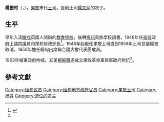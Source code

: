 {{Infobox royalty
| name = 楊振材
| image =Sao Edward Yang Kyein Sai.jpg
| caption =
| succession = [[果敢土司|果敢土司]]
| reign = 1949年－1959年
| successor = 
| issue = Yang Kya Ying, Yang Kya Min
| house =
| father = [[楊文炳|楊文炳]]
| mother =
| birth_date = 1918年
| birth_place =
| death_date = {{Death year and age|1971|1918}}
| death_place = 
| date of burial =
| place of burial =
| religion =
}}
'''楊振材'''（{{lang-en|Sao Edward Yang Kyein Tsai}}，{{bd|1918年||1971年|}}），[[果敢|果敢]]末代[[土司|土司]]，是前土司[[楊文炳_(果敢)|楊文炳]]的次子。

==生平==
早年入读[[臘戍|臘戍]]英國人開辦的[[教會學校|教會學校]]，後轉[[撣邦|撣邦]]貴族學校讀書。1948年任[[吳努|吳努]]政府上議院議員和撣邦財政部長<ref name="果敢志">{{cite book|author=魯成旺|title=《果敢志》|year=2012|publisher=天馬出版|location=香港}}</ref>。1946年起繼任果敢土司直到1959年土司世襲權被取消。1950年擔任緬甸出席聯合國大會代表團成員。{{R|Yang Li}}

1963年被軍政府拘捕，其弟[[杨振声_(政治人物)|楊振聲]]遂成立果敢革命軍與軍政府對抗<ref name="果敢志"/>。

==參考文獻==
{{Reflist|refs=
<ref name="Yang Li">{{cite book|author=Yang Li|title=《The House of Yang, guardians of an unknown frontier》|year=1997|isbn=064632859X}}</ref>
}}

{{start box}}
{{s-before|[[楊文炳|楊文炳]]}}
{{s-title|[[果敢|果敢]]世襲土司|1949年－1959年}}
{{s-after|無}}
{{end box}}
{{果敢土司}}
{{政治人物小作品}}

[[Category:缅甸议员|Category:缅甸议员]]
[[Category:缅甸地方政府官员|Category:缅甸地方政府官员]]
[[Category:果敢土司|Category:果敢土司]]
[[Category:杨姓|Category:杨姓]]
[[Category:退位的君主|Category:退位的君主]]